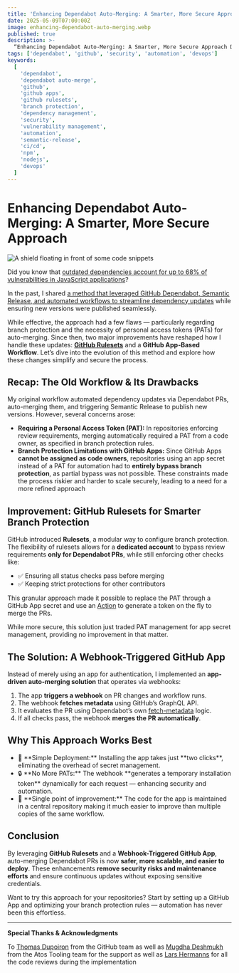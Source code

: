 ```yaml
---
title: 'Enhancing Dependabot Auto-Merging: A Smarter, More Secure Approach'
date: 2025-05-09T07:00:00Z
image: enhancing-dependabot-auto-merging.webp
published: true
description: >-
  “Enhancing Dependabot Auto-Merging: A Smarter, More Secure Approach Did you know that outdated dependencies account for up to 68% of vulnerabilities in JavaScript applications? In the past, I shared a …”
tags: ['dependabot', 'github', 'security', 'automation', 'devops']
keywords:
  [
    'dependabot',
    'dependabot auto-merge',
    'github',
    'github apps',
    'github rulesets',
    'branch protection',
    'dependency management',
    'security',
    'vulnerability management',
    'automation',
    'semantic-release',
    'ci/cd',
    'npm',
    'nodejs',
    'devops'
  ]
---
```


# Enhancing Dependabot Auto-Merging: A Smarter, More Secure Approach

![A shield floating in front of some code snippets](enhancing-dependabot-auto-merging.webp)

Did you know that [outdated dependencies account for up to 68% of vulnerabilities in JavaScript applications](https://moldstud.com/articles/p-understanding-nodejs-security-common-vulnerabilities-and-prevention-strategies)?

In the past, I shared [a method that leveraged GitHub Dependabot, Semantic Release, and automated workflows to streamline dependency updates](https://medium.com/javascript-in-plain-english/how-to-leverage-github-and-semantic-release-to-reduce-vulnerabilities-in-your-packages-c517403e339c) while ensuring new versions were published seamlessly.

While effective, the approach had a few flaws — particularly regarding branch protection and the necessity of personal access tokens (PATs) for auto-merging. Since then, two major improvements have reshaped how I handle these updates: **[GitHub Rulesets](https://docs.github.com/en/repositories/configuring-branches-and-merges-in-your-repository/managing-rulesets/about-rulesets)** and a **GitHub App-Based Workflow**. Let’s dive into the evolution of this method and explore how these changes simplify and secure the process.

## Recap: The Old Workflow & Its Drawbacks

My original workflow automated dependency updates via Dependabot PRs, auto-merging them, and triggering Semantic Release to publish new versions. However, several concerns arose:

- **Requiring a Personal Access Token (PAT):** In repositories enforcing review requirements, merging automatically required a PAT from a code owner, as specified in branch protection rules.
- **Branch Protection Limitations with GitHub Apps:** Since GitHub Apps **cannot be assigned as code owners**, repositories using an app secret instead of a PAT for automation had to **entirely bypass branch protection**, as partial bypass was not possible.
  These constraints made the process riskier and harder to scale securely, leading to a need for a more refined approach

## Improvement: GitHub Rulesets for Smarter Branch Protection

GitHub introduced **Rulesets**, a modular way to configure branch protection. The flexibility of rulesets allows for a **dedicated account** to bypass review requirements **only for Dependabot PRs**, while still enforcing other checks like:

- <span class="emoji" aria-hidden="true">
  	✅
  </span>
  Ensuring all status checks pass before merging
- <span class="emoji" aria-hidden="true">
  	✅
  </span>
  Keeping strict protections for other contributors

This granular approach made it possible to replace the PAT through a GitHub App secret and use an [Action](https://github.com/marketplace/actions/create-github-app-token) to generate a token on the fly to merge the PRs.

While more secure, this solution just traded PAT management for app secret management, providing no improvement in that matter.

## The Solution: A Webhook-Triggered GitHub App

Instead of merely using an app for authentication, I implemented an **app-driven auto-merging solution** that operates via webhooks:

1. The app **triggers a webhook** on PR changes and workflow runs.
2. The webhook **fetches metadata** using GitHub’s GraphQL API.
3. It evaluates the PR using Dependabot’s own [fetch-metadata](https://github.com/dependabot/fetch-metadata) logic.
4. If all checks pass, the webhook **merges the PR automatically**.

## Why This Approach Works Best

- <span class="emoji" aria-hidden="true">
  	🚀
  </span>
  **Simple Deployment:** Installing the app takes just **two clicks**, eliminating the overhead of secret management.
- <span class="emoji" aria-hidden="true">
  	🔒
  </span>
  **No More PATs:** The webhook **generates a temporary installation token** dynamically for each request — enhancing
  security and automation.
- <span class="emoji" aria-hidden="true">
  	🎯
  </span>
  **Single point of improvement:** The code for the app is maintained in a central repository making it much easier to
  improve than multiple copies of the same workflow.

## Conclusion

By leveraging **GitHub Rulesets** and a **Webhook-Triggered GitHub App**, auto-merging Dependabot PRs is now **safer, more scalable, and easier to deploy**. These enhancements **remove security risks and maintenance efforts** and ensure continuous updates without exposing sensitive credentials.

Want to try this approach for your repositories? Start by setting up a GitHub App and optimizing your branch protection rules — automation has never been this effortless.

---

**Special Thanks & Acknowledgments**

To [Thomas Dupoiron](https://www.linkedin.com/in/thomas-dupoiron) from the GitHub team as well as [Mugdha Deshmukh](https://www.linkedin.com/in/mugdha-deshmukh09/) from the Atos Tooling team for the support as well as [Lars Hermanns](https://www.linkedin.com/in/lhermanns/) for all the code reviews during the implementation
